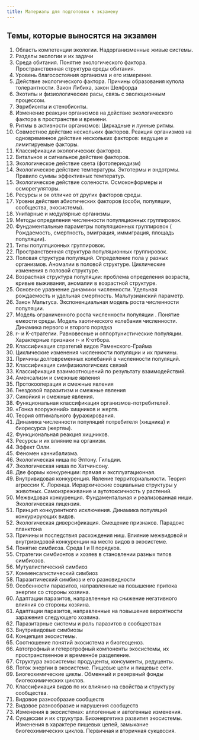 ```yaml
---
title: Материалы для подготовки к экзамену
---
```



## Темы, которые выносятся на экзамен {.smaller} 
         
<!-- Материалы будут открыты позднее          -->

1.  Область компетенции экологии.   Надорганизменные живые системы.
2.  Разделы экологии и их задачи
3.  Среда обитания.   Понятие экологического фактора.   Пространственная структура среды обитания.
4.  Уровень благосостояния организма и его измерение.
5.  Действие экологического фактора.   Причины образования купола толерантности.   Закон Либиха, закон Шелфорда
6.  Экотипы и физиологические расы, связь с эволюционным процессом.
7.  Эврибионты и стенобионты.
8.  Изменение реакции организмов на действие экологического фактора в пространстве и времени.
9.  Ритмы в активности организмов: Циркадные и лунные ритмы.
10.  Совместное действие нескольких факторов.   Реакция организмов на одновременное действие нескольких факторов: ведущие и лимитируемые факторы.
11.   Классификации экологических факторов.
12.  Витальное и сигнальное действие факторов.
13.  Экологическое действие света (фотопериодизм)
14.  Экологическое действие температуры.   Эктотермы и эндотрмы.   Правило суммы эффективных температур.
15.  Экологическое действие солености.   Осмоконформеры и осморегуляторы.
16.  Ресурсы и ох отличие от других факторов среды.
17.  Уровни действия абиотических факторов (особи, популяции, сообщества, экосистемы).
18.  Унитарные и модулярные организмы.
19.  Методы определения численности популяционных группировок.
20.  Фундаментальные параметры популяционных группировок ( Рождаемость, смертность, эмиграция, иммиграция, площадь популяции).
21.  Типы популяционных группировок.
22.  Пространственная структура популяционных группировок.
23.  Половая структура популяций.   Определение пола у разных организмов.    Аномалии в половой структуре.   Циклические изменения в половой структуре.
24.  Возрастная структура популяции: проблема определения возраста, кривые выживания, аномалии в возрастной структуре.
25.  Основное уравнение динамики численности.  Удельная рождаемость и удельная смертность.   Мальтузианский параметр.
26.  Закон Мальтуса.   Экспоненциальная модель роста численности популяции.
27.  Модель ограниченного роста численности популяции .   Понятие емкости среды.   Модель хаотического колебания численности.   Динамика первого и второго порядка
28.  r- и K-стратегии.   Равновесные и оппортунистические популяции.   Характерные признаки r- и K-отбора.
29.  Классификация стратегий видов Раменского-Грайма
30.  Циклические изменения численности популяции и их причины.
31.  Причины долговременных колебаний в численности популяций.
32.  Классификация симфизиологичских связей
33.  Классификация взаимоотношений по результату взаимодействий.
34.  Аменсализм и смежные явления
35.  Протокооперация и смежные явления
36.  Гнездовой паразитизм и смежные явления
37.  Cинойкия и смежные явления.
38.  Функциональная классификация организмов-потребителей.
39.  «Гонка вооружений» хищников и жертв.
40.  Теория оптимального фуражирования.
41.  Динамика численности популяций потребителя (хищника) и биоресурса (жертвы).
42.  Функциональная реакция хищников.
43.  Ресурсы и их влияние на организм.
44.  Эффект Олли.
45.  Феномен каннибализма.
46.  Экологическая ниша по Элтону.   Гильдии.
47.  Экологическая ниша по Хатчинсону.
48.  Две формы конкуренции: прямая и эксплуатационная.
49.  Внутривидовая конкуренция.   Явление территориальности.   Теория агрессии К.  Лоренца.   Иерархические социальные структуры у животных.   Самоизреживание и аутотоксичность у растений.
50.   Межвидовая конкуренция.   Фундаментальная и реализованная ниши.   Экологическая лицензия.
51.  Принцип конкурентного исключения.   Динамика популяций конкурирующих видов.
52.  Экологическая диверсификация.   Смещение признаков.   Парадокс планктона
53.  Причины и последствия расхождения ниш.   Влияние межвидовой и внутривидовой конкуренции на место видов в экосистеме.
54.  Понятие симбиоза.   Среда I и II порядков.
55.  Стратегии симбионтов и хозяев в становлении разных типов симбиозов.
56.  Мутуалистический симбиоз
57.  Комменсалистический симбиоз
58.  Паразитический симбиоз и его разновидности
59.  Особенности паразитов, направленные на повышение притока энергии со стороны хозяина.
60.  Адаптации паразитов, направленные на снижение негативного влияния со стороны хозяина.
61.  Адаптации паразитов, направленные на повышение вероятности заражения следующего хозяина.
62.  Паразитарные системы и роль паразитов в сообществах
63.  Внутривидовые симбиозы
64.  Концепция экосистемы.
65.  Соотношение понятий экосистема и биогеоценоз.
66.  Автотрофный и гетеротрофный компоненты экосистемы, их пространственное и временнóе разделение.
67.  Структура экосистемы: продуценты, консументы, редуценты.
68.  Поток энергии в экосистеме.   Пищевые цепи и пищевые сети.
69.  Биогеохимические циклы.   Обменный и резервный фонды биогеохимических циклов.
70.  Классификация видов по их влиянию на свойства и структуру сообщества.
71.  Видовое разнообразие сообществ
72.  Видовое разнообразие и нарушения сообществ
73.  Изменения в экосистемах: аллогенные и автогенные изменения.
74.  Cукцессии и их струкутра.   Биоэнергетика развития экосистемы.   Изменения в характере пищевых цепей, замыкание биогеохимических циклов.   Первичная и вторичная сукцессия.


<!-- ## Опорный глоссарий {.smaller} -->

<!-- ```{r, echo=FALSE} -->
<!-- library(knitr) -->
<!-- terms <- read.csv("data/glossary.csv", header = TRUE) -->
<!-- kable(paste(1:nrow(terms),". ", terms$Term), col.names = "Термины") -->
<!-- ``` -->

            
